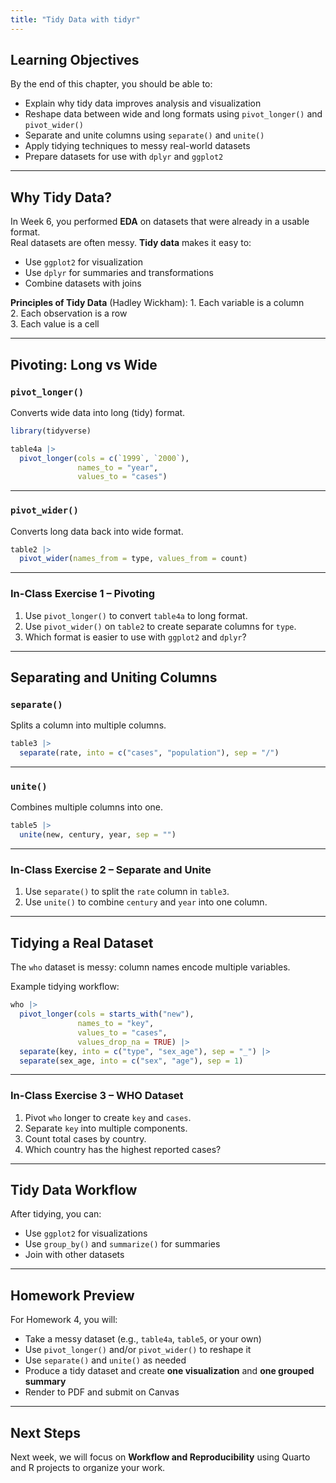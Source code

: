 ```yaml
---
title: "Tidy Data with tidyr"
---
```


## Learning Objectives

By the end of this chapter, you should be able to:

-   Explain why tidy data improves analysis and visualization
-   Reshape data between wide and long formats using `pivot_longer()` and `pivot_wider()`
-   Separate and unite columns using `separate()` and `unite()`
-   Apply tidying techniques to messy real-world datasets
-   Prepare datasets for use with `dplyr` and `ggplot2`

------------------------------------------------------------------------

## Why Tidy Data?

In Week 6, you performed **EDA** on datasets that were already in a usable format.\
Real datasets are often messy. **Tidy data** makes it easy to:

-   Use `ggplot2` for visualization\
-   Use `dplyr` for summaries and transformations\
-   Combine datasets with joins

**Principles of Tidy Data** (Hadley Wickham): 1. Each variable is a column\
2. Each observation is a row\
3. Each value is a cell

------------------------------------------------------------------------

## Pivoting: Long vs Wide

### `pivot_longer()`

Converts wide data into long (tidy) format.

```r
library(tidyverse)

table4a |>
  pivot_longer(cols = c(`1999`, `2000`),
               names_to = "year",
               values_to = "cases")
```

------------------------------------------------------------------------

### `pivot_wider()`

Converts long data back into wide format.

```r
table2 |>
  pivot_wider(names_from = type, values_from = count)
```

------------------------------------------------------------------------

### In-Class Exercise 1 – Pivoting

1.  Use `pivot_longer()` to convert `table4a` to long format.\
2.  Use `pivot_wider()` on `table2` to create separate columns for `type`.\
3.  Which format is easier to use with `ggplot2` and `dplyr`?

------------------------------------------------------------------------

## Separating and Uniting Columns

### `separate()`

Splits a column into multiple columns.

```r
table3 |>
  separate(rate, into = c("cases", "population"), sep = "/")
```

------------------------------------------------------------------------

### `unite()`

Combines multiple columns into one.

```r
table5 |>
  unite(new, century, year, sep = "")
```

------------------------------------------------------------------------

### In-Class Exercise 2 – Separate and Unite

1.  Use `separate()` to split the `rate` column in `table3`.\
2.  Use `unite()` to combine `century` and `year` into one column.

------------------------------------------------------------------------

## Tidying a Real Dataset

The `who` dataset is messy: column names encode multiple variables.

Example tidying workflow:

```r
who |>
  pivot_longer(cols = starts_with("new"),
               names_to = "key",
               values_to = "cases",
               values_drop_na = TRUE) |>
  separate(key, into = c("type", "sex_age"), sep = "_") |>
  separate(sex_age, into = c("sex", "age"), sep = 1)
```

------------------------------------------------------------------------

### In-Class Exercise 3 – WHO Dataset

1.  Pivot `who` longer to create `key` and `cases`.\
2.  Separate `key` into multiple components.\
3.  Count total cases by country.\
4.  Which country has the highest reported cases?

------------------------------------------------------------------------

## Tidy Data Workflow

After tidying, you can:

-   Use `ggplot2` for visualizations\
-   Use `group_by()` and `summarize()` for summaries\
-   Join with other datasets

------------------------------------------------------------------------

## Homework Preview

For Homework 4, you will:

-   Take a messy dataset (e.g., `table4a`, `table5`, or your own)
-   Use `pivot_longer()` and/or `pivot_wider()` to reshape it
-   Use `separate()` and `unite()` as needed
-   Produce a tidy dataset and create **one visualization** and **one grouped summary**
-   Render to PDF and submit on Canvas

------------------------------------------------------------------------

## Next Steps

Next week, we will focus on **Workflow and Reproducibility** using Quarto and R projects to organize your work.

